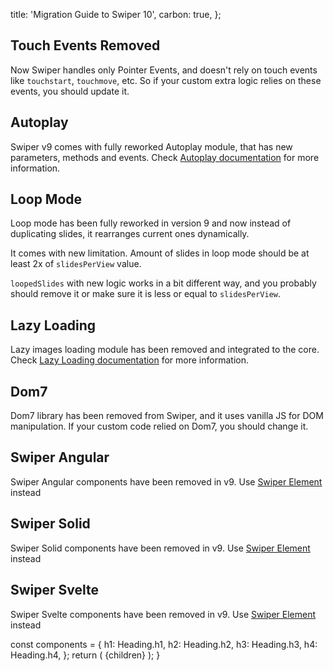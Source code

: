 
  title: 'Migration Guide to Swiper 10',
  carbon: true,
};

## Touch Events Removed

Now Swiper handles only Pointer Events, and doesn't rely on touch events like `touchstart`, `touchmove`, etc. So if your custom extra logic relies on these events, you should update it.

## Autoplay

Swiper v9 comes with fully reworked Autoplay module, that has new parameters, methods and events. Check <a href="/swiper-api#autoplay">Autoplay documentation</a> for more information.

## Loop Mode

Loop mode has been fully reworked in version 9 and now instead of duplicating slides, it rearranges current ones dynamically.

It comes with new limitation. Amount of slides in loop mode should be at least 2x of `slidesPerView` value.

`loopedSlides` with new logic works in a bit different way, and you probably should remove it or make sure it is less or equal to `slidesPerView`.

## Lazy Loading

Lazy images loading module has been removed and integrated to the core. Check <a href="/swiper-api#lazy-loading">Lazy Loading documentation</a> for more information.

## Dom7

Dom7 library has been removed from Swiper, and it uses vanilla JS for DOM manipulation. If your custom code relied on Dom7, you should change it.

## Swiper Angular

Swiper Angular components have been removed in v9. Use <a href="/element">Swiper Element</a> instead

## Swiper Solid

Swiper Solid components have been removed in v9. Use <a href="/element">Swiper Element</a> instead

## Swiper Svelte

Swiper Svelte components have been removed in v9. Use <a href="/element">Swiper Element</a> instead

  const components = {
    h1: Heading.h1,
    h2: Heading.h2,
    h3: Heading.h3,
    h4: Heading.h4,
  };
  return (
    <MDXProvider components={components}>
      <WithSidebarLayout meta={meta}>{children}</WithSidebarLayout>
    </MDXProvider>
  );
}

